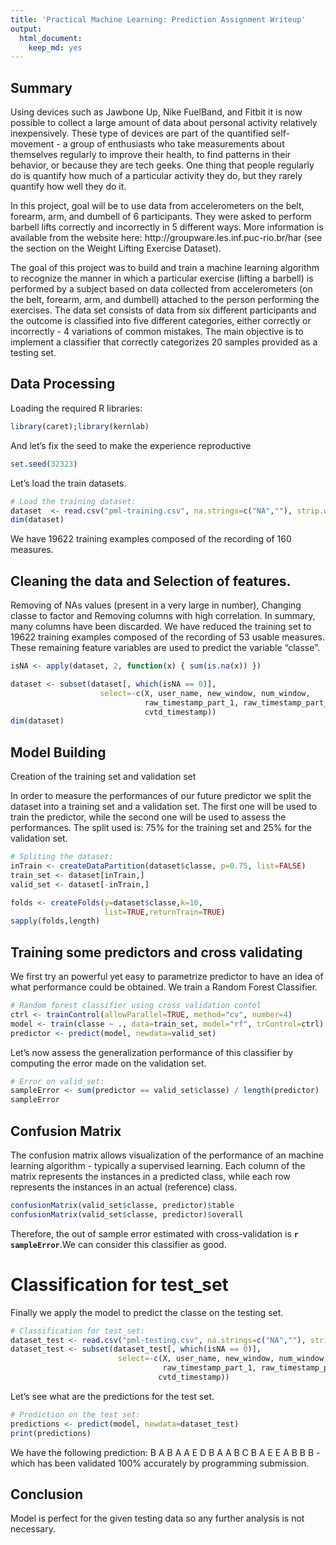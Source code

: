```yaml
---
title: 'Practical Machine Learning: Prediction Assignment Writeup'
output:
  html_document:
    keep_md: yes
---
```

## Summary

Using devices such as Jawbone Up, Nike FuelBand, and Fitbit it is now possible to collect a large amount of data about personal activity relatively inexpensively. These type of devices are part of the quantified self-movement - a group of enthusiasts who take measurements about themselves regularly to improve their health, to find patterns in their behavior, or because they are tech geeks. One thing that people regularly do is quantify how much of a particular activity they do, but they rarely quantify how well they do it.

In this project, goal will be to use data from accelerometers on the belt, forearm, arm, and dumbell of 6 participants. They were asked to perform barbell lifts correctly and incorrectly in 5 different ways. More information is available from the website here: http://groupware.les.inf.puc-rio.br/har (see the section on the Weight Lifting Exercise Dataset). 

The goal of this project was to build and train a machine learning algorithm to recognize the manner in which a particular exercise (lifting a barbell) is performed by a subject based on data collected from accelerometers (on the belt, forearm, arm, and dumbell) attached to the person performing the exercises. The data set consists of data from six different participants and the outcome is classified into five different categories, either correctly or incorrectly - 4 variations of common mistakes. The main objective is to implement a classifier that correctly categorizes 20 samples provided as a testing set.


## Data Processing
Loading the required R libraries:
```r
library(caret);library(kernlab)
```

And let's fix the seed to make the experience reproductive

```r
set.seed(32323)
```

Let's load the train datasets.

```r
# Load the training dataset:
dataset  <- read.csv("pml-training.csv", na.strings=c("NA",""), strip.white=TRUE)
dim(dataset)
```

We have 19622 training examples composed of the recording of 160 measures. 

## Cleaning the data and Selection of features.

Removing of  NAs values (present in a very large in number), Changing classe to factor and Removing columns with high correlation.
In summary, many columns have been discarded. We have reduced the training set to 19622 training examples composed of the recording of 53 usable measures. These remaining feature variables are used to predict the variable "classe".

```r
isNA <- apply(dataset, 2, function(x) { sum(is.na(x)) })

dataset <- subset(dataset[, which(isNA == 0)], 
                    select=-c(X, user_name, new_window, num_window, 
                              raw_timestamp_part_1, raw_timestamp_part_2, 
                              cvtd_timestamp))
dim(dataset)
```


## Model Building

Creation of the training set and validation set

In order to measure the performances of our future predictor we split the dataset into a training set and a validation set. The first one will be used to train the predictor, while the second one will be used to assess the performances.
The split used is: 75% for the training set and 25% for the validation set.

```r
# Spliting the dataset:
inTrain <- createDataPartition(dataset$classe, p=0.75, list=FALSE)
train_set <- dataset[inTrain,]
valid_set <- dataset[-inTrain,]

folds <- createFolds(y=dataset$classe,k=10,
                     list=TRUE,returnTrain=TRUE)
sapply(folds,length)
```
## Training some predictors and cross validating

We first try an powerful yet easy to parametrize predictor to have an idea of what performance could be obtained. We train a Random Forest Classifier.

```r
# Random forest classifier using cross validation contol
ctrl <- trainControl(allowParallel=TRUE, method="cv", number=4)
model <- train(classe ~ ., data=train_set, model="rf", trControl=ctrl)
predictor <- predict(model, newdata=valid_set)

```

Let's now assess the generalization performance of this classifier by computing the error made on the validation set.

```r
# Error on valid_set:
sampleError <- sum(predictor == valid_set$classe) / length(predictor)
sampleError
```


## Confusion Matrix
The confusion matrix allows visualization of the performance of an machine learning algorithm - typically a supervised learning. Each column of the matrix represents the instances in a predicted class, while each row represents the instances in an actual (reference) class.

```r
confusionMatrix(valid_set$classe, predictor)$table
confusionMatrix(valid_set$classe, predictor)$overall

```
Therefore, the out of sample error estimated with cross-validation is **`r sampleError`**.We can consider this classifier as good.

# Classification for test_set
Finally we apply the model to predict the classe on the testing set.

```r
# Classification for test_set:
dataset_test <- read.csv("pml-testing.csv", na.strings=c("NA",""), strip.white=T)
dataset_test <- subset(dataset_test[, which(isNA == 0)], 
                        select=-c(X, user_name, new_window, num_window,
                                  raw_timestamp_part_1, raw_timestamp_part_2,
                                 cvtd_timestamp))
```

Let's see what are the predictions for the test set. 

```r
# Prediction on the test set:
predictions <- predict(model, newdata=dataset_test)
print(predictions)
```

We have the following prediction: 
B A B A A E D B A A B C B A E E A B B B -which has been validated 100% accurately by programming submission.

## Conclusion

Model is perfect for the given testing data so any further analysis is not necessary.

